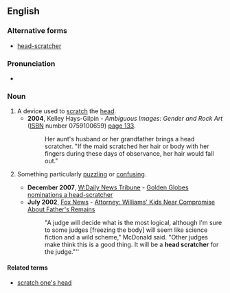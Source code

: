 {{also|headscratcher|head-scratcher}}
==English==

===Alternative forms===
* [[head-scratcher]]

===Pronunciation===
* {{audio|en|en-au-head scratcher.ogg|Audio (AU)}}

===Noun===
{{en-noun}}

# A device used to [[scratch]] the [[head]].
#* '''2004''', Kelley Hays-Gilpin - ''Ambiguous Images: Gender and Rock Art'' ([[ISBN]] number 0759100659) [http://books.google.co.uk/books?id=hGEjhKcA1FcC&pg=PA133&dq=%22head+scratcher%22&sig=VqdVGYpxh2oZV0PDlQbeHOFkX5k#PPA132,M1 page 133].
#*: Her aunt's husband or her grandfather brings a head scratcher. "If the maid scratched her hair or body with her fingers during these days of observance, her hair would fall out."
# {{lb|en|idiomatic}} Something particularly [[puzzling]] or [[confusing]].
#* '''December 2007''', [[W:Daily News Tribune]] - [http://www.dailynewstribune.com/movies/x540396584 Golden Globes nominations a head-scratcher]
#* '''July 2002''', [[w:Fox News Channel|Fox News]] - [http://www.foxnews.com/story/0,2933,57755,00.html Attorney: Williams' Kids Near Compromise About Father's Remains]
#*: "A judge will decide what is the most logical, although I'm sure to some judges [freezing the body] will seem like science fiction and a wild scheme," McDonald said. "Other judges make think this is a good thing. It will be a '''head scratcher''' for the judge."''

====Related terms====
* [[scratch one's head]]